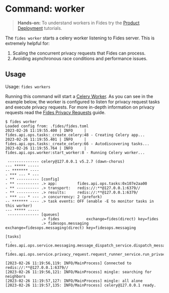 
# Command: worker

> **Hands-on:** To understand workers in Fides try the [Product Deployment](#LINK) tutorials.

The ```fides worker``` starts a celery worker listening to Fides server.
This is extremely helpful for:

1. Scaling the concurrent privacy requests that Fides can process.
2. Avoiding asynchronous race conditions and performance issues.

## Usage
Usage: ```fides workers```

Running this command will start a [Celery Worker](https://docs.celeryq.dev/en/stable/userguide/workers.html#starting-the-worker). As you can see in the example below, the worker is configured to listen for privacy request tasks and execute privacy requests. For more in-depth information on privacy requests read the [Fides Privacy Requests](#LINK) guide.


```console
$ fides worker
Loaded config from: .fides/fides.toml
2023-02-26 11:19:55.400 | INFO     | fides.api.ops.tasks:_create_celery:48 - Creating Celery app...
2023-02-26 11:19:55.401 | INFO     | fides.api.ops.tasks:_create_celery:66 - Autodiscovering tasks...
2023-02-26 11:19:55.764 | INFO     | fides.api.ops.worker:start_worker:8 - Running Celery worker...
 
 -------------- celery@127.0.0.1 v5.2.7 (dawn-chorus)
--- ***** ----- 
-- ******* ---- 
- *** --- * --- 
- ** ---------- [config]
- ** ---------- .> app:         fides.api.ops.tasks:0x107e2aa00
- ** ---------- .> transport:   redis://:**@127.0.0.1:6379//
- ** ---------- .> results:     redis://:**@127.0.0.1:6379/
- *** --- * --- .> concurrency: 2 (prefork)
-- ******* ---- .> task events: OFF (enable -E to monitor tasks in this worker)
--- ***** ----- 
 -------------- [queues]
                .> fides            exchange=fides(direct) key=fides
                .> fidesops.messaging exchange=fidesops.messaging(direct) key=fidesops.messaging

[tasks]
  . fides.api.ops.service.messaging.message_dispatch_service.dispatch_message_task
  . fides.api.ops.service.privacy_request.request_runner_service.run_privacy_request

[2023-02-26 11:19:56,119: INFO/MainProcess] Connected to redis://:**@127.0.0.1:6379//
[2023-02-26 11:19:56,121: INFO/MainProcess] mingle: searching for neighbors
[2023-02-26 11:19:57,127: INFO/MainProcess] mingle: all alone
[2023-02-26 11:19:57,135: INFO/MainProcess] celery@127.0.0.1 ready.
```